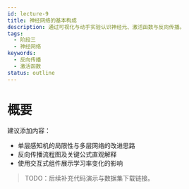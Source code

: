 ```yaml
---
id: lecture-9
title: 神经网络的基本构成
description: 通过可视化与动手实验认识神经元、激活函数与反向传播。
tags:
  - 阶段三
  - 神经网络
keywords:
  - 反向传播
  - 激活函数
status: outline
---
```


# 概要

建议添加内容：

- 单层感知机的局限性与多层网络的改进思路
- 反向传播流程图及关键公式直观解释
- 使用交互式组件展示学习率变化的影响

> TODO：后续补充代码演示与数据集下载链接。
